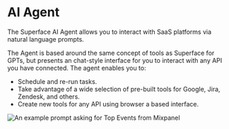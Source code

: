 
# AI Agent

The Superface AI Agent allows you to interact with SaaS platforms via natural language prompts.

The Agent is based around the same concept of tools as Superface for GPTs, but presents an chat-style interface for you to interact with any API you have connected. The agent enables you to:

- Schedule and re-run tasks.
- Take advantage of a wide selection of pre-built tools for Google, Jira, Zendesk, and others.
- Create new tools for any API using browser a based interface.

![An example prompt asking for Top Events from Mixpanel](/img/agent/index-agent-view.png)

<DocCardList />
